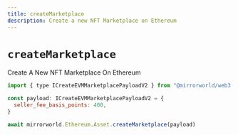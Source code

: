 ```yaml
---
title: createMarketplace
description: Create a new NFT Marketplace on Ethereum
---
```


# `createMarketplace`

Create A New NFT Marketplace On Ethereum

```js
import { type ICreateEVMMarketplacePayloadV2 } from "@mirrorworld/web3.js"

const payload: ICreateEVMMarketplacePayloadV2 = {
  seller_fee_basis_points: 400,
}

await mirrorworld.Ethereum.Asset.createMarketplace(payload)
```
